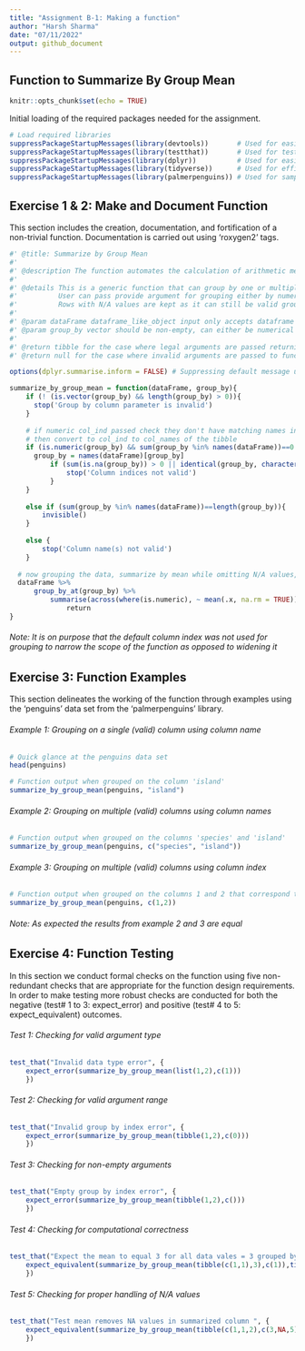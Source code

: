 ```yaml
---
title: "Assignment B-1: Making a function"
author: "Harsh Sharma"
date: "07/11/2022"
output: github_document
---
```


## Function to Summarize By Group Mean

```r
knitr::opts_chunk$set(echo = TRUE)
```

Initial loading of the required packages needed for the assignment.

```r
# Load required libraries
suppressPackageStartupMessages(library(devtools))       # Used for easier R function aiding with package development
suppressPackageStartupMessages(library(testthat))       # Used for testing function
suppressPackageStartupMessages(library(dplyr))          # Used for easier data manipulation
suppressPackageStartupMessages(library(tidyverse))      # Used for efficient data science workflow implementation
suppressPackageStartupMessages(library(palmerpenguins)) # Used for sample data to showcase examples
```

## Exercise 1 & 2: Make and Document Function

This section includes the creation, documentation, and fortification of a non-trivial function. Documentation is carried out using 'roxygen2' tags.

```r
#' @title: Summarize by Group Mean
#'
#' @description The function automates the calculation of arithmetic mean operating on and summarizing by the grouping chosen by the user
#' 
#' @details This is a generic function that can group by one or multiple levels passed by the user
#'          User can pass provide argument for grouping either by numerical index or column name because both ways are used in practice 
#'          Rows with N/A values are kept as it can still be valid grouping combinations. Thus N/A values are treated via omission in the calculation of mean
#' 
#' @param dataFrame dataframe_like_object input only accepts dataframe or tibbular data & hence the chosen name to indicate the inclusion of both
#' @param group_by vector should be non-empty, can either be numerical or string thus the chosen name is kept generic
#' 
#' @return tibble for the case where legal arguments are passed returning values of calculated mean for numeric columns not used in grouping
#' @return null for the case where invalid arguments are passed to function along with error message   

options(dplyr.summarise.inform = FALSE) # Suppressing default message using global option

summarize_by_group_mean = function(dataFrame, group_by){
    if (! (is.vector(group_by) && length(group_by) > 0)){
      stop('Group by column parameter is invalid')
    }
    
    # if numeric col_ind passed check they don't have matching names in the tibble
    # then convert to col_ind to col_names of the tibble
    if (is.numeric(group_by) && sum(group_by %in% names(dataFrame))==0 ){
      group_by = names(dataFrame)[group_by]
          if (sum(is.na(group_by)) > 0 || identical(group_by, character(0)) ) { # Ensuring no column index is out of bounds
              stop('Column indices not valid')
          }
    } 
    
    else if (sum(group_by %in% names(dataFrame))==length(group_by)){   # if reached here then ensuring all input vector elements are legal column names
        invisible()
    }
  
    else {
        stop('Column name(s) not valid')
    }
  
  # now grouping the data, summarize by mean while omitting N/A values, and return
  dataFrame %>% 
      group_by_at(group_by) %>%
          summarise(across(where(is.numeric), ~ mean(.x, na.rm = TRUE))) %>% 
              return
}
```
###### Note: It is on purpose that the default column index was not used for grouping to narrow the scope of the function as opposed to widening it  


## Exercise 3: Function Examples

This section delineates the working of the function through examples using the 'penguins' data set from the 'palmerpenguins' library.

###### Example 1: Grouping on a single (valid) column using column name
```r
# Quick glance at the penguins data set
head(penguins)

# Function output when grouped on the column 'island'
summarize_by_group_mean(penguins, "island")
```

###### Example 2: Grouping on multiple (valid) columns using column names
```r
# Function output when grouped on the columns 'species' and 'island'
summarize_by_group_mean(penguins, c("species", "island"))
```

###### Example 3: Grouping on multiple (valid) columns using column index
```r
# Function output when grouped on the columns 1 and 2 that correspond to 'species' and 'island'
summarize_by_group_mean(penguins, c(1,2))
```

###### Note: As expected the results from example 2 and 3 are equal

## Exercise 4: Function Testing

In this section we conduct formal checks on the function using five non-redundant checks that are appropriate for the function design requirements. In order to make testing more robust checks are conducted for both the negative (test# 1 to 3: expect_error) and positive (test# 4 to 5: expect_equivalent) outcomes.

###### Test 1: Checking for valid argument type
```r
test_that("Invalid data type error", {
    expect_error(summarize_by_group_mean(list(1,2),c(1)))
    })
```

###### Test 2: Checking for valid argument range
```r
test_that("Invalid group by index error", {
    expect_error(summarize_by_group_mean(tibble(1,2),c(0)))
    })
```

###### Test 3: Checking for non-empty arguments
```r
test_that("Empty group by index error", {
    expect_error(summarize_by_group_mean(tibble(1,2),c()))
    })
```

###### Test 4: Checking for computational correctness
```r
test_that("Expect the mean to equal 3 for all data vales = 3 grouped by first index", {
    expect_equivalent(summarize_by_group_mean(tibble(c(1,1),3),c(1)),tibble(c(1),c(3)))
    })
```

###### Test 5: Checking for proper handling of N/A values
```r
test_that("Test mean removes NA values in summarized column ", {
    expect_equivalent(summarize_by_group_mean(tibble(c(1,1,2),c(3,NA,5)),c(1)),tibble(c(1,2),c(3,5)))
    })
```
